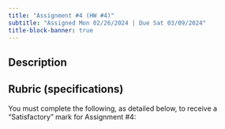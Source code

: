 ```yaml
---
title: "Assignment #4 (HW #4)"
subtitle: "Assigned Mon 02/26/2024 | Due Sat 03/09/2024"
title-block-banner: true
---
```


## Description 

## Rubric (specifications)

You must complete the following, as detailed below, to receive a "Satisfactory" mark for Assignment #4:
